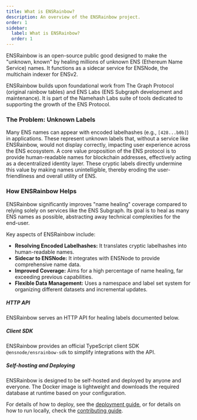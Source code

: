 ```yaml
---
title: What is ENSRainbow?
description: An overview of the ENSRainbow project.
order: 1
sidebar:
  label: What is ENSRainbow?
  order: 1
---
```



ENSRainbow is an open-source public good designed to make the "unknown, known" by healing millions of unknown ENS (Ethereum Name Service) names. It functions as a sidecar service for ENSNode, the multichain indexer for ENSv2.

ENSRainbow builds upon foundational work from The Graph Protocol (original rainbow tables) and ENS Labs (ENS Subgraph development and maintenance). It is part of the Namehash Labs suite of tools dedicated to supporting the growth of the ENS Protocol.

### The Problem: Unknown Labels

Many ENS names can appear with encoded labelhashes (e.g., `[428...b0b]`) in applications. These represent unknown labels that, without a service like ENSRainbow, would not display correctly, impacting user experience across the ENS ecosystem. A core value proposition of the ENS protocol is to provide human-readable names for blockchain addresses, effectively acting as a decentralized identity layer. These cryptic labels directly undermine this value by making names unintelligible, thereby eroding the user-friendliness and overall utility of ENS.

### How ENSRainbow Helps

ENSRainbow significantly improves "name healing" coverage compared to relying solely on services like the ENS Subgraph. Its goal is to heal as many ENS names as possible, abstracting away technical complexities for the end-user.

Key aspects of ENSRainbow include:

*   **Resolving Encoded Labelhashes:** It translates cryptic labelhashes into human-readable names.
*   **Sidecar to ENSNode:** It integrates with ENSNode to provide comprehensive name data.
*   **Improved Coverage:** Aims for a high percentage of name healing, far exceeding previous capabilities.
*   **Flexible Data Management:** Uses a namespace and label set system for organizing different datasets and incremental updates.

##### HTTP API

ENSRainbow serves an HTTP API for healing labels documented below.

<LinkCard
  title="API Reference"
  description="View the complete ENSRainbow API documentation"
  href="/ensrainbow/usage/api/"
/>

##### Client SDK

ENSRainbow provides an official TypeScript client SDK `@ensnode/ensrainbow-sdk` to simplify integrations with the API.

<LinkCard
  title="Client SDK"
  description="View the complete ENSRainbow API documentation"
  href="/ensrainbow/usage/client-sdk/"
/>

##### Self-hosting and Deploying

ENSRainbow is designed to be self-hosted and deployed by anyone and everyone. The Docker image is lightweight and downloads the required database at runtime based on your configuration.

For details of how to deploy, see the [deployment guide](/ensrainbow/deploying), or for details on how to run locally, check the [contributing guide](/ensrainbow/contributing/).
